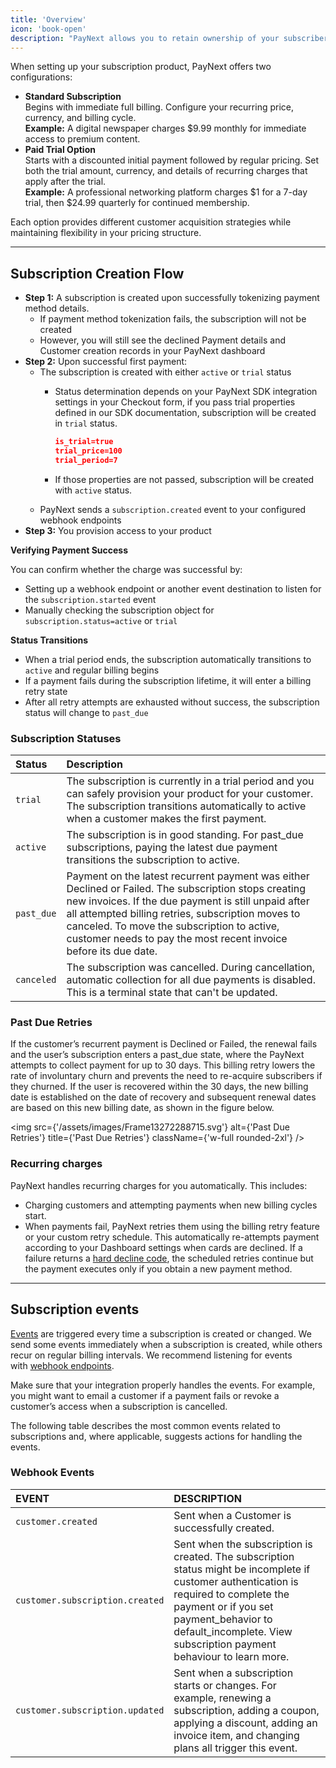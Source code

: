 ```yaml
---
title: 'Overview'
icon: 'book-open'
description: "PayNext allows you to retain ownership of your subscribers' payment data and route subscription transactions to any processor of your choice. The subscription feature connects customers to your product or service and defines recurring payment frequency."
---
```


When setting up your subscription product, PayNext offers two configurations:

- **Standard Subscription**\
  Begins with immediate full billing. Configure your recurring price, currency, and billing cycle.\
  **Example:** A digital newspaper charges \$9.99 monthly for immediate access to premium content.
- **Paid Trial Option**\
  Starts with a discounted initial payment followed by regular pricing. Set both the trial amount, currency, and details of recurring charges that apply after the trial.\
  **Example:** A professional networking platform charges \$1 for a 7-day trial, then \$24.99 quarterly for continued membership.

Each option provides different customer acquisition strategies while maintaining flexibility in your pricing structure.

---

## Subscription Creation Flow

- **Step 1:** A subscription is created upon successfully tokenizing payment method details.
  - If payment method tokenization fails, the subscription will not be created
  - However, you will still see the declined Payment details and Customer creation records in your PayNext dashboard
- **Step 2:** Upon successful first payment:
  - The subscription is created with either `active` or `trial` status
    - Status determination depends on your PayNext SDK integration settings in your Checkout form, if you pass trial properties defined in our SDK documentation, subscription will be created in `trial` status.

      ```json
      is_trial=true
      trial_price=100
      trial_period=7
      ```
    - If those properties are not passed, subscription will be created with `active` status.
  - PayNext sends a `subscription.created` event to your configured webhook endpoints
- **Step 3:** You provision access to your product

**Verifying Payment Success**

You can confirm whether the charge was successful by:

- Setting up a webhook endpoint or another event destination to listen for the `subscription.started` event
- Manually checking the subscription object for `subscription.status=active` or `trial`

**Status Transitions**

- When a trial period ends, the subscription automatically transitions to `active` and regular billing begins
- If a payment fails during the subscription lifetime, it will enter a billing retry state
- After all retry attempts are exhausted without success, the subscription status will change to `past_due`

### Subscription Statuses

| Status     | Description                                                                                                                                                                                                                                                                                                                         |
| :--------- | :---------------------------------------------------------------------------------------------------------------------------------------------------------------------------------------------------------------------------------------------------------------------------------------------------------------------------------- |
| `trial`    | The subscription is currently in a trial period and you can safely provision your product for your customer. The subscription transitions automatically to active when a customer makes the first payment.                                                                                                                          |
| `active`   | The subscription is in good standing. For past_due subscriptions, paying the latest due payment transitions the subscription to active.                                                                                                                                                                                             |
| `past_due` | Payment on the latest recurrent payment was either Declined or Failed. The subscription stops creating new invoices. If the due payment is still unpaid after all attempted billing retries, subscription moves to canceled. To move the subscription to active, customer needs to pay the most recent invoice before its due date. |
| `canceled` | The subscription was cancelled. During cancellation, automatic collection for all due payments is disabled. This is a terminal state that can't be updated.                                                                                                                                                                         |

### Past Due Retries

If the customer’s recurrent payment is Declined or Failed, the renewal fails and the user’s subscription enters a past_due state, where the PayNext attempts to collect payment for up to 30 days. This billing retry lowers the rate of involuntary churn and prevents the need to re-acquire subscribers if they churned. If the user is recovered within the 30 days, the new billing date is established on the date of recovery and subsequent renewal dates are based on this new billing date, as shown in the figure below.

<img
  src={'/assets/images/Frame13272288715.svg'}
  alt={'Past Due Retries'}
  title={'Past Due Retries'}
  className={'w-full rounded-2xl'}
/>

### Recurring charges

PayNext handles recurring charges for you automatically. This includes:

- Charging customers and attempting payments when new billing cycles start.
- When payments fail, PayNext retries them using the billing retry feature or your custom retry schedule. This automatically re-attempts payment according to your Dashboard settings when cards are declined. If a failure returns a [hard decline code](../payments/decline-codes), the scheduled retries continue but the payment executes only if you obtain a new payment method.

---

## Subscription events

[Events](https://docs.stripe.com/api#event_types) are triggered every time a subscription is created or changed. We send some events immediately when a subscription is created, while others recur on regular billing intervals. We recommend listening for events with [webhook endpoints](https://docs.stripe.com/billing/subscriptions/webhooks).

Make sure that your integration properly handles the events. For example, you might want to email a customer if a payment fails or revoke a customer’s access when a subscription is cancelled.

The following table describes the most common events related to subscriptions and, where applicable, suggests actions for handling the events.

### Webhook Events

| EVENT                           | DESCRIPTION                                                                                                                                                                                                                                                |
| :------------------------------ | :--------------------------------------------------------------------------------------------------------------------------------------------------------------------------------------------------------------------------------------------------------- |
| `customer.created`              | Sent when a Customer is successfully created.                                                                                                                                                                                                              |
| `customer.subscription.created` | Sent when the subscription is created. The subscription status might be incomplete if customer authentication is required to complete the payment or if you set payment_behavior to default_incomplete. View subscription payment behaviour to learn more. |
| `customer.subscription.updated` | Sent when a subscription starts or changes. For example, renewing a subscription, adding a coupon, applying a discount, adding an invoice item, and changing plans all trigger this event.                                                                 |

